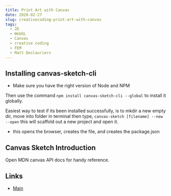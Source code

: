 ```yaml
---
title: Print Art with Canvas 
date: 2020-02-27
slug: creativecoding-print-art-with-canvas
tags:
  - 2D
  - WebGL
  - Canvas
  - creative coding
  - FEM
  - Matt Deslauriers
---
```


## Installing canvas-sketch-cli
- Make sure you have the right version of Node and NPM

Then use the command `npm install canvas-sketch-cli --global` to install it globally.

Easiest way to test if its been installed successfully, is to mkdir a new empty dir, move into folder in terminal then type, `canvas-sketch [filename] --new --open` this will scaffold out a new project and open it.
- this opens the browser, creates the file, and creates the package.json

## Canvas Sketch Introduction
Open MDN canvas API docs for handy reference.

## Links
- [Main](/creativecoding-canvas-and-webgl)